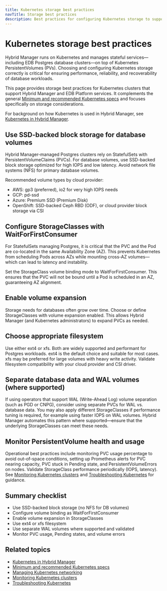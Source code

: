 ```yaml
---
title: Kubernetes storage best practices
navTitle: Storage best practices
description: Best practices for configuring Kubernetes storage to support Hybrid Manager and EDB-managed Postgres databases.
---
```


# Kubernetes storage best practices

Hybrid Manager runs on Kubernetes and manages stateful services—including EDB Postgres database clusters—on top of Kubernetes PersistentVolumes (PVs). Choosing and configuring Kubernetes storage correctly is critical for ensuring performance, reliability, and recoverability of database workloads.

This page provides storage best practices for Kubernetes clusters that support Hybrid Manager and EDB Platform services. It complements the general [Minimum and recommended Kubernetes specs](/edb-postgres-ai/hybrid-manager/install/kubernetes/recommended/) and focuses specifically on storage considerations.

For background on how Kubernetes is used in Hybrid Manager, see [Kubernetes in Hybrid Manager](/portal/kubernetes/learn/explained/k8s-in-hybrid-manager/).

## Use SSD-backed block storage for database volumes

Hybrid Manager-managed Postgres clusters rely on StatefulSets with PersistentVolumeClaims (PVCs). For database volumes, use SSD-backed block storage optimized for high IOPS and low latency. Avoid network file systems (NFS) for primary database volumes.

Recommended volume types by cloud provider:

-   AWS: gp3 (preferred), io2 for very high IOPS needs
-   GCP: pd-ssd
-   Azure: Premium SSD (Premium Disk)
-   OpenShift: SSD-backed Ceph RBD (ODF), or cloud provider block storage via CSI

## Configure StorageClasses with WaitForFirstConsumer

For StatefulSets managing Postgres, it is critical that the PVC and the Pod are co-located in the same Availability Zone (AZ). This prevents Kubernetes from scheduling Pods across AZs while mounting cross-AZ volumes—which can lead to latency and instability.

Set the StorageClass volume binding mode to WaitForFirstConsumer. This ensures that the PVC will not be bound until a Pod is scheduled in an AZ, guaranteeing AZ alignment.

## Enable volume expansion

Storage needs for databases often grow over time. Choose or define StorageClasses with volume expansion enabled. This allows Hybrid Manager (and Kubernetes administrators) to expand PVCs as needed.

## Choose appropriate filesystem

Use either ext4 or xfs. Both are widely supported and performant for Postgres workloads. ext4 is the default choice and suitable for most cases. xfs may be preferred for large volumes with heavy write activity. Validate filesystem compatibility with your cloud provider and CSI driver.

## Separate database data and WAL volumes (where supported)

If using operators that support WAL (Write-Ahead Log) volume separation (such as PGD or CNPG), consider using separate PVCs for WAL vs. database data. You may also apply different StorageClasses if performance tuning is required, for example using faster IOPS on WAL volumes. Hybrid Manager automates this pattern where supported—ensure that the underlying StorageClasses can meet these needs.

## Monitor PersistentVolume health and usage

Operational best practices include monitoring PVC usage percentage to avoid out-of-space conditions, setting up Prometheus alerts for PVC nearing capacity, PVC stuck in Pending state, and PersistentVolumeErrors on nodes. Validate StorageClass performance periodically (IOPS, latency). See [Monitoring Kubernetes clusters](../../how-to/monitor-kubernetes-cluster) and [Troubleshooting Kubernetes](../../how-to/troubleshooting-on-kubernetes) for guidance.

## Summary checklist

-   Use SSD-backed block storage (no NFS for DB volumes)
-   Configure volume binding as WaitForFirstConsumer
-   Enable volume expansion in StorageClasses
-   Use ext4 or xfs filesystem
-   Use separate WAL volumes where supported and validated
-   Monitor PVC usage, Pending states, and volume errors

## Related topics

-   [Kubernetes in Hybrid Manager](/portal/kubernetes/learn/explained/k8s-in-hybrid-manager/)
-   [Minimum and recommended Kubernetes specs](/edb-postgres-ai/hybrid-manager/install/kubernetes/recommended/)
-   [Managing Kubernetes networking](./manage-kubernetes-networking)
-   [Monitoring Kubernetes clusters](../../how-to/monitor-kubernetes-cluster)
-   [Troubleshooting Kubernetes](../../how-to/troubleshooting-on-kubernetes)
